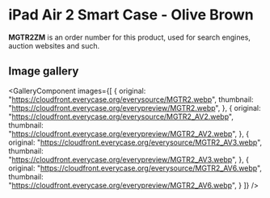 
# iPad Air 2 Smart Case - Olive Brown

<Callout type='info' emoji='👉🏻'>**MGTR2ZM** is an order number for this product, used for search engines, auction websites and such.</Callout>

## Image gallery

<GalleryComponent
    images={[
      {
        original: "https://cloudfront.everycase.org/everysource/MGTR2.webp",
        thumbnail: "https://cloudfront.everycase.org/everypreview/MGTR2.webp",
      },
      {
        original: "https://cloudfront.everycase.org/everysource/MGTR2_AV2.webp",
        thumbnail: "https://cloudfront.everycase.org/everypreview/MGTR2_AV2.webp",
      },
      {
        original: "https://cloudfront.everycase.org/everysource/MGTR2_AV3.webp",
        thumbnail: "https://cloudfront.everycase.org/everypreview/MGTR2_AV3.webp",
      },
      {
        original: "https://cloudfront.everycase.org/everysource/MGTR2_AV6.webp",
        thumbnail: "https://cloudfront.everycase.org/everypreview/MGTR2_AV6.webp",
      }
    ]}
  />
